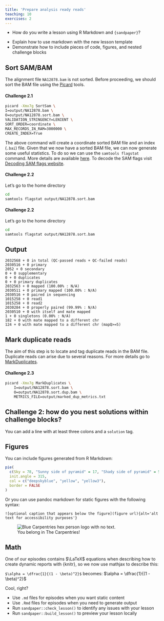 ```yaml
---
title: 'Prepare analysis ready reads'
teaching: 10
exercises: 2
---
```


:::::::::::::::::::::::::::::::::::::: questions 

- How do you write a lesson using R Markdown and `{sandpaper}`?

::::::::::::::::::::::::::::::::::::::::::::::::

::::::::::::::::::::::::::::::::::::: objectives

- Explain how to use markdown with the new lesson template
- Demonstrate how to include pieces of code, figures, and nested challenge blocks

::::::::::::::::::::::::::::::::::::::::::::::::

## Sort SAM/BAM

The alignment file `NA12878.bam` is not sorted. Before proceeding, we should sort the BAM file using the [Picard](https://broadinstitute.github.io/picard/) tools.

::::::::::::::::::::::::::::::::::::: challenge 

#### Challenge 2.1

```bash
picard -Xmx7g SortSam \
I=output/NA12878.bam \
O=output/NA12878.sort.bam \
VALIDATION_STRINGENCY=LENIENT \
SORT_ORDER=coordinate \
MAX_RECORDS_IN_RAM=3000000 \
CREATE_INDEX=True
```
:::::::::::::::::::::::::::::::::

The above command will create a coordinate sorted BAM file and an index (`.bai`) file. Given that we now have a sorted BAM file, we can now generate some useful statistics. To do so we can use the `samtools flagstat` command. More details are available [here](https://www.htslib.org/doc/samtools-flagstat.html). To decode the SAM flags visit [Decoding SAM flags website](https://broadinstitute.github.io/picard/explain-flags.html).

::::::::::::::::::::::::::::::::::::: challenge 

#### Challenge 2.2

Let's go to the home directory

```bash
cd
samtools flagstat output/NA12878.sort.bam
```

:::::::::::::::::::::::::::::::::


::::::::::::::::::::::::::::::::::::: challenge 

#### Challenge 2.2

Let's go to the home directory

```bash
cd
samtools flagstat output/NA12878.sort.bam
```
:::::::::::::::::::::::: solution 

## Output
 
```output
2032568 + 0 in total (QC-passed reads + QC-failed reads)
2030516 + 0 primary
2052 + 0 secondary
0 + 0 supplementary
0 + 0 duplicates
0 + 0 primary duplicates
2032563 + 0 mapped (100.00% : N/A)
2030511 + 0 primary mapped (100.00% : N/A)
2030516 + 0 paired in sequencing
1015258 + 0 read1
1015258 + 0 read2
2030284 + 0 properly paired (99.99% : N/A)
2030510 + 0 with itself and mate mapped
1 + 0 singletons (0.00% : N/A)
182 + 0 with mate mapped to a different chr
124 + 0 with mate mapped to a different chr (mapQ>=5)
```
:::::::::::::::::::::::::::::::::

## Mark duplicate reads

The aim of this step is to locate and tag duplicate reads in the BAM file. Duplicate reads can arise due to several reasons. For more details go to [MarkDuplicates](https://gatk.broadinstitute.org/hc/en-us/articles/360037052812-MarkDuplicates-Picard).

::::::::::::::::::::::::::::::::::::: challenge 

#### Challenge 2.3

```bash
picard -Xmx7g MarkDuplicates \
    I=output/NA12878.sort.bam \
    O=output/NA12878.sort.dup.bam \
    METRICS_FILE=output/marked_dup_metrics.txt
```
:::::::::::::::::::::::::::::::::



## Challenge 2: how do you nest solutions within challenge blocks?

:::::::::::::::::::::::: solution 

You can add a line with at least three colons and a `solution` tag.

:::::::::::::::::::::::::::::::::
::::::::::::::::::::::::::::::::::::::::::::::::

## Figures

You can include figures generated from R Markdown:

```r
pie(
  c(Sky = 78, "Sunny side of pyramid" = 17, "Shady side of pyramid" = 5), 
  init.angle = 315, 
  col = c("deepskyblue", "yellow", "yellow3"), 
  border = FALSE
)
```
Or you can use pandoc markdown for static figures with the following syntax:

`![optional caption that appears below the figure](figure url){alt='alt text for
accessibility purposes'}`

![You belong in The Carpentries!](https://raw.githubusercontent.com/carpentries/logo/master/Badge_Carpentries.svg){alt='Blue Carpentries hex person logo with no text.'}

## Math

One of our episodes contains $\LaTeX$ equations when describing how to create
dynamic reports with {knitr}, so we now use mathjax to describe this:

`$\alpha = \dfrac{1}{(1 - \beta)^2}$` becomes: $\alpha = \dfrac{1}{(1 - \beta)^2}$

Cool, right?

::::::::::::::::::::::::::::::::::::: keypoints 

- Use `.md` files for episodes when you want static content
- Use `.Rmd` files for episodes when you need to generate output
- Run `sandpaper::check_lesson()` to identify any issues with your lesson
- Run `sandpaper::build_lesson()` to preview your lesson locally

::::::::::::::::::::::::::::::::::::::::::::::::

